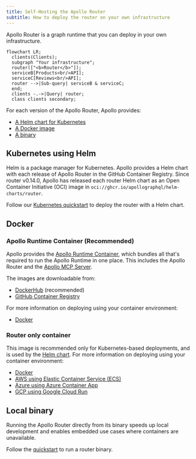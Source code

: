 ```yaml
---
title: Self-Hosting the Apollo Router
subtitle: How to deploy the router on your own infrastructure
---
```


Apollo Router is a graph runtime that you can deploy in your own infrastructure.

```mermaid
flowchart LR;
  clients(Clients);
  subgraph "Your infrastructure";
  router(["<b>Router</b>"]);
  serviceB[Products<br/>API];
  serviceC[Reviews<br/>API];
  router -->|Sub-query| serviceB & serviceC;
  end;
  clients -.->|Query| router;
  class clients secondary;
```

For each version of the Apollo Router, Apollo provides:

- [A Helm chart for Kubernetes](#kubernetes-using-helm)
- [A Docker image](#container)
- [A binary](#local-binary)

## Kubernetes using Helm

Helm is a package manager for Kubernetes. Apollo provides a Helm chart with each release of Apollo Router in the GitHub Container Registry. Since router v0.14.0, Apollo has released each router Helm chart as an Open Container Initiative (OCI) image in `oci://ghcr.io/apollographql/helm-charts/router`.

Follow our [Kubernetes quickstart](/graphos/routing/kubernetes/quickstart) to deploy the router with a Helm chart.

## Docker

### Apollo Runtime Container (Recommended)

Apollo provides the [Apollo Runtime Container](https://github.com/apollographql/apollo-runtime), which bundles all that's required to run the Apollo Runtime in one place. This includes the Apollo Router and the [Apollo MCP Server](/apollo-mcp-server).

The images are downloadable from:

* [DockerHub](https://hub.docker.com/r/apollograph/apollo-runtime) (recommended)
* [GitHub Container Registry](https://github.com/apollographql/apollo-runtime/pkgs/container/apollo-runtime)

For more information on deploying using your container environment:

- [Docker](/graphos/routing/self-hosted/containerization/docker)

### Router only container

This image is recommended only for Kubernetes-based deployments, and is used by the [Helm chart](/router/containerization/kubernetes/). For more information on deploying using your container environment:

- [Docker](/graphos/routing/self-hosted/containerization/docker-router-only)
- [AWS using Elastic Container Service (ECS)](/graphos/routing/self-hosted/containerization/aws)
- [Azure using Azure Container App](/graphos/routing/self-hosted/containerization/azure)
- [GCP using Google Cloud Run](/graphos/routing/self-hosted/containerization/gcp)

## Local binary

Running the Apollo Router directly from its binary speeds up local development and enables embedded use cases where containers are unavailable. 

Follow the [quickstart](/graphos/routing/get-started) to run a router binary.
